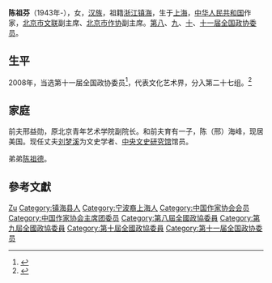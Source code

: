 '''陈祖芬'''（1943年-），女，[[汉族|汉族]]，祖籍[[浙江|浙江]][[镇海县|镇海]]，生于[[上海|上海]]，[[中华人民共和国|中华人民共和国]]作家，[[北京市文联|北京市文联]]副主席、[[北京市作协|北京市作协]]副主席。[[第八届全国政协委员|第八]]、[[第九届全国政协委员|九]]、[[第十届全国政协委员|十]]、[[第十一届全国政协委员|十一届全国政协委员]]。

== 生平 ==
2008年，当选第十一届全国政协委员<ref>{{cite news|title=第十一届全国政协委员名单|url=http://www.indaa.com.cn/zt/2009qglh/zxzs/200903/t20090303_127573.html|accessdate=2013-04-09|newspaper=新华社北京1月25日电 中国人民政治协商会议第十一届全国委员会委员名单(共2237人，2008年1月25日政协第十届全国委员会常务委员会第二十次会议通过)|date=2008-01-25|deadurl=yes|archiveurl=https://web.archive.org/web/20130928014403/http://www.indaa.com.cn/zt/2009qglh/zxzs/200903/t20090303_127573.html|archivedate=2013-09-28}}</ref>，代表文化艺术界，分入第二十七组。<ref>{{cite news|title=全国政协信息-陈祖芬|url=http://www.cppcc.gov.cn/CMS/wylibary/showJcwyxtInfoWylibary.action?tabJcwyxt.guid=11W0009280&wytype=wjwy|accessdate=2013-04-11|newspaper=全国政协委员会|archive-date=2016-08-12|archive-url=https://web.archive.org/web/20160812072518/http://www.cppcc.gov.cn/CMS/wylibary/showJcwyxtInfoWylibary.action?tabJcwyxt.guid=11W0009280&wytype=wjwy|dead-url=no}}</ref>

== 家庭 ==
前夫邢益勋，原北京青年艺术学院副院长。和前夫育有一子，陈（邢）海峰，现居美国。现任丈夫[[刘梦溪|刘梦溪]]为文史学者、[[中央文史研究馆|中央文史研究馆]]馆员。

弟弟[[陈祖德|陈祖德]]。

== 參考文獻 ==
{{reflist}}

{{Navboxes
| title  = 陈祖芬在[[中国作家协会|中国作家协会]]的职务
| list1  =
{{中国作家协会第六届全国委员会}}
{{中国作家协会第七届全国委员会}}
{{中国作家协会第八届全国委员会}}
{{中国作家协会第九届全国委员会}}
}}

{{Authority control}}
{{DEFAULTSORT:Chen陈}}
[[Category:陈姓|Zu]]
[[Category:镇海县人|Category:镇海县人]]
[[Category:宁波裔上海人|Category:宁波裔上海人]]
[[Category:中国作家协会会员|Category:中国作家协会会员]]
[[Category:中国作家协会主席团委员|Category:中国作家协会主席团委员]]
[[Category:第八屆全國政協委員|Category:第八屆全國政協委員]]
[[Category:第九屆全國政協委員|Category:第九屆全國政協委員]]
[[Category:第十屆全國政協委員|Category:第十屆全國政協委員]]
[[Category:第十一届全国政协委员|Category:第十一届全国政协委员]]

{{中国政治人物小作品}}